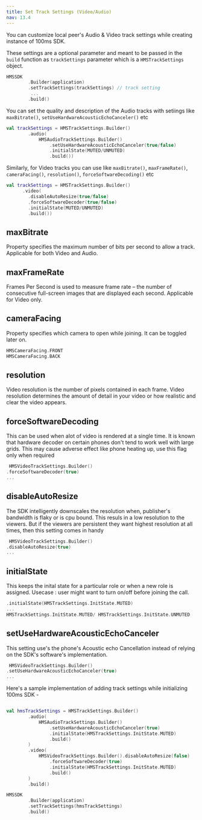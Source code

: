 ```yaml
---
title: Set Track Settings (Video/Audio)
nav: 13.4
---
```


You can customize local peer's Audio & Video track settings while creating instance of 100ms SDK.


These settings are a optional parameter and meant to be passed in the `build` function as `trackSettings` parameter which is a `HMSTrackSettings` object.

```kotlin
HMSSDK
        .Builder(application)
        .setTrackSettings(trackSettings) // track setting
         ...
        .build()
```


You can set the quality and description of the Audio tracks with setiings like `maxBitrate()`, `setUseHardwareAcousticEchoCanceler()` etc

```kotlin
val trackSettings = HMSTrackSettings.Builder()
        .audio(
            HMSAudioTrackSettings.Builder()
                .setUseHardwareAcousticEchoCanceler(true/false)
                .initialState(MUTED/UNMUTED)
                .build())
```


Similarly, for Video tracks you can use like `maxBitrate()`, `maxFrameRate()`, `cameraFacing()`, `resolution()`, `forceSoftwareDecoding()` etc

```kotlin
val trackSettings = HMSTrackSettings.Builder()
      .video(
        .disableAutoResize(true/false)
        .forceSoftwareDecoder(true/false)
        .initialState(MUTED/UNMUTED)
        .build())
```


## maxBitrate
Property specifies the maximum number of bits per second to allow a track. Applicable for both Video and Audio.

## maxFrameRate
Frames Per Second is used to measure frame rate – the number of consecutive full-screen images that are displayed each second. Applicable for Video only.

## cameraFacing
Property specifies which camera to open while joining. It can be toggled later on.

```kotlin
HMSCameraFacing.FRONT
HMSCameraFacing.BACK
```

## resolution
Video resolution is the number of pixels contained in each frame. 
Video resolution determines the amount of detail in your video or how realistic and clear the video appears.

## forceSoftwareDecoding
This can be used when alot of video is rendered at a single time. It is known that hardware decoder on certain phones don't tend to work well with large grids.
This may cause adverse effect like phone heating up, use this flag only when required
```kotlin
 HMSVideoTrackSettings.Builder()
.forceSoftwareDecoder(true)
...
```

## disableAutoResize
The SDK intelligently downscales the resolution when, publisher's bandwidth is flaky or is cpu bound. This resuls in a low resolution to the viewers. But if the viewers are persistent they want highest resolution at all times, then this setting comes in handy
```kotlin
 HMSVideoTrackSettings.Builder()
.disableAutoResize(true)
...
```

## initialState
This keeps the inital state for a particular role or when a new role is assigned. Usecase : user might want to turn on/off before joining the call. 

```kotlin
.initialState(HMSTrackSettings.InitState.MUTED)
...
HMSTrackSettings.InitState.MUTED/ HMSTrackSettings.InitState.UNMUTED
```

## setUseHardwareAcousticEchoCanceler

This setting use's the phone's Acoustic echo Cancellation instead of relying on the SDK's software's implementation.
```kotlin
 HMSVideoTrackSettings.Builder()
.setUseHardwareAcousticEchoCanceler(true)
...
```

Here's a sample implementation of adding track settings while initializing 100ms SDK -

```kotlin

val hmsTrackSettings = HMSTrackSettings.Builder()
        .audio(
            HMSAudioTrackSettings.Builder()
                .setUseHardwareAcousticEchoCanceler(true)
                .initialState(HMSTrackSettings.InitState.MUTED)
                .build()
        )
        .video(
            HMSVideoTrackSettings.Builder().disableAutoResize(false)
                .forceSoftwareDecoder(true)
                .initialState(HMSTrackSettings.InitState.MUTED)
                .build()
        )
        .build()

HMSSDK
        .Builder(application)
        .setTrackSettings(hmsTrackSettings) 
        .build()
```

